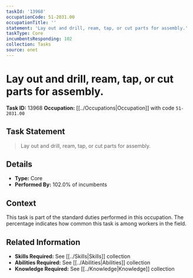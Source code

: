 ```yaml
---
taskId: '13968'
occupationCode: 51-2031.00
occupationTitle: ''
statement: 'Lay out and drill, ream, tap, or cut parts for assembly.'
taskType: Core
incumbentsResponding: 102
collection: Tasks
source: onet
---
```

# Lay out and drill, ream, tap, or cut parts for assembly.

**Task ID:** 13968
**Occupation:** [[../Occupations|Occupation]] with code `51-2031.00`

## Task Statement

> Lay out and drill, ream, tap, or cut parts for assembly.

## Details

- **Type:** Core
- **Performed By:** 102.0% of incumbents

## Context

This task is part of the standard duties performed in this occupation. The percentage indicates how common this task is among workers in the field.

## Related Information

- **Skills Required:** See [[../Skills|Skills]] collection
- **Abilities Required:** See [[../Abilities|Abilities]] collection
- **Knowledge Required:** See [[../Knowledge|Knowledge]] collection
